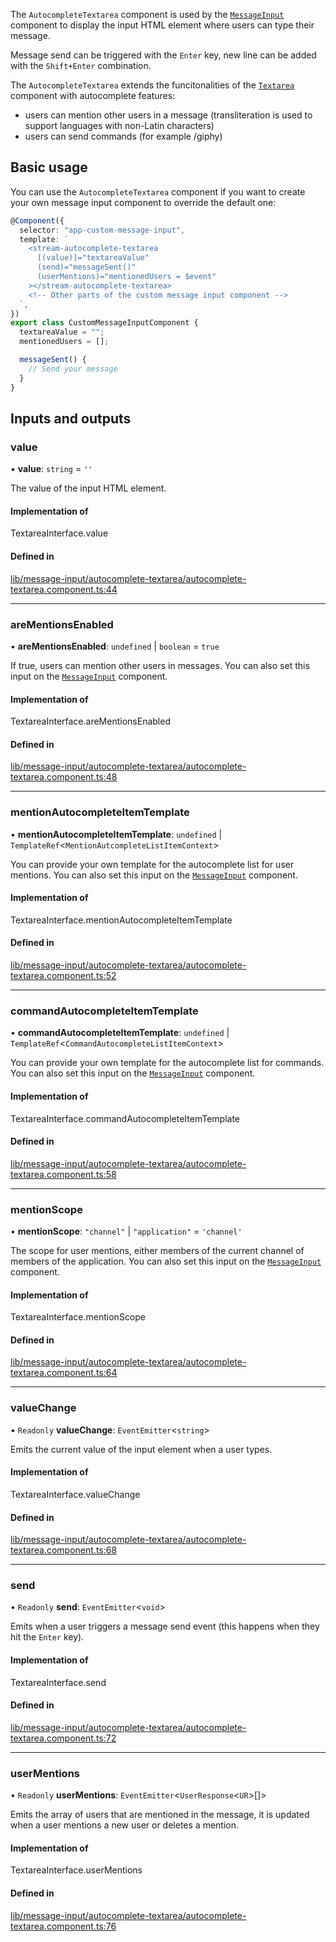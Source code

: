 The `AutocompleteTextarea` component is used by the [`MessageInput`](./MessageInputComponent.mdx) component to display the input HTML element where users can type their message.

Message send can be triggered with the `Enter` key, new line can be added with the `Shift+Enter` combination.

The `AutocompleteTextarea` extends the funcitonalities of the [`Textarea`](./TextareaComponent.mdx) component with autocomplete features:

- users can mention other users in a message (transliteration is used to support languages with non-Latin characters)
- users can send commands (for example /giphy)

## Basic usage

You can use the `AutocompleteTextarea` component if you want to create your own message input component to override the default one:

```typescript
@Component({
  selector: "app-custom-message-input",
  template: `
    <stream-autocomplete-textarea
      [(value)]="textareaValue"
      (send)="messageSent()"
      (userMentions)="mentionedUsers = $event"
    ></stream-autocomplete-textarea>
    <!-- Other parts of the custom message input component -->
  `,
})
export class CustomMessageInputComponent {
  textareaValue = "";
  mentionedUsers = [];

  messageSent() {
    // Send your message
  }
}
```

[//]: # "Start of generated content"
## Inputs and outputs 


### value

• **value**: `string` = `''`

The value of the input HTML element.

#### Implementation of

TextareaInterface.value

#### Defined in

[lib/message-input/autocomplete-textarea/autocomplete-textarea.component.ts:44](https://github.com/GetStream/stream-chat-angular/blob/8973c79/projects/stream-chat-angular/src/lib/message-input/autocomplete-textarea/autocomplete-textarea.component.ts#L44)

___

### areMentionsEnabled

• **areMentionsEnabled**: `undefined` \| `boolean` = `true`

If true, users can mention other users in messages. You can also set this input on the [`MessageInput`](./MessageInputComponent.mdx/#inputs-and-outputs) component.

#### Implementation of

TextareaInterface.areMentionsEnabled

#### Defined in

[lib/message-input/autocomplete-textarea/autocomplete-textarea.component.ts:48](https://github.com/GetStream/stream-chat-angular/blob/8973c79/projects/stream-chat-angular/src/lib/message-input/autocomplete-textarea/autocomplete-textarea.component.ts#L48)

___

### mentionAutocompleteItemTemplate

• **mentionAutocompleteItemTemplate**: `undefined` \| `TemplateRef`<`MentionAutcompleteListItemContext`\>

You can provide your own template for the autocomplete list for user mentions. You can also set this input on the [`MessageInput`](./MessageInputComponent.mdx/#inputs-and-outputs) component.

#### Implementation of

TextareaInterface.mentionAutocompleteItemTemplate

#### Defined in

[lib/message-input/autocomplete-textarea/autocomplete-textarea.component.ts:52](https://github.com/GetStream/stream-chat-angular/blob/8973c79/projects/stream-chat-angular/src/lib/message-input/autocomplete-textarea/autocomplete-textarea.component.ts#L52)

___

### commandAutocompleteItemTemplate

• **commandAutocompleteItemTemplate**: `undefined` \| `TemplateRef`<`CommandAutocompleteListItemContext`\>

You can provide your own template for the autocomplete list for commands. You can also set this input on the [`MessageInput`](./MessageInputComponent.mdx/#inputs-and-outputs) component.

#### Implementation of

TextareaInterface.commandAutocompleteItemTemplate

#### Defined in

[lib/message-input/autocomplete-textarea/autocomplete-textarea.component.ts:58](https://github.com/GetStream/stream-chat-angular/blob/8973c79/projects/stream-chat-angular/src/lib/message-input/autocomplete-textarea/autocomplete-textarea.component.ts#L58)

___

### mentionScope

• **mentionScope**: ``"channel"`` \| ``"application"`` = `'channel'`

The scope for user mentions, either members of the current channel of members of the application. You can also set this input on the [`MessageInput`](./MessageInputComponent.mdx/#inputs-and-outputs) component.

#### Implementation of

TextareaInterface.mentionScope

#### Defined in

[lib/message-input/autocomplete-textarea/autocomplete-textarea.component.ts:64](https://github.com/GetStream/stream-chat-angular/blob/8973c79/projects/stream-chat-angular/src/lib/message-input/autocomplete-textarea/autocomplete-textarea.component.ts#L64)

___

### valueChange

• `Readonly` **valueChange**: `EventEmitter`<`string`\>

Emits the current value of the input element when a user types.

#### Implementation of

TextareaInterface.valueChange

#### Defined in

[lib/message-input/autocomplete-textarea/autocomplete-textarea.component.ts:68](https://github.com/GetStream/stream-chat-angular/blob/8973c79/projects/stream-chat-angular/src/lib/message-input/autocomplete-textarea/autocomplete-textarea.component.ts#L68)

___

### send

• `Readonly` **send**: `EventEmitter`<`void`\>

Emits when a user triggers a message send event (this happens when they hit the `Enter` key).

#### Implementation of

TextareaInterface.send

#### Defined in

[lib/message-input/autocomplete-textarea/autocomplete-textarea.component.ts:72](https://github.com/GetStream/stream-chat-angular/blob/8973c79/projects/stream-chat-angular/src/lib/message-input/autocomplete-textarea/autocomplete-textarea.component.ts#L72)

___

### userMentions

• `Readonly` **userMentions**: `EventEmitter`<`UserResponse`<`UR`\>[]\>

Emits the array of users that are mentioned in the message, it is updated when a user mentions a new user or deletes a mention.

#### Implementation of

TextareaInterface.userMentions

#### Defined in

[lib/message-input/autocomplete-textarea/autocomplete-textarea.component.ts:76](https://github.com/GetStream/stream-chat-angular/blob/8973c79/projects/stream-chat-angular/src/lib/message-input/autocomplete-textarea/autocomplete-textarea.component.ts#L76)

[//]: # "End of generated content"
